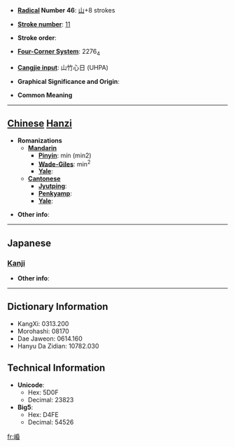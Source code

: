 * '''[[Wiktionary:Chinese radical index| Radical]] Number 46''': [[Wiktionary:Chinese radical index 山|山]]+8 strokes

* '''[[Wiktionary:Chinese total strokes index|Stroke number]]''': [[Wiktionary:Chinese total strokes index 11|11]]

* '''Stroke order''': 

* '''[[Wiktionary:Chinese four corner index|Four-Corner System]]''': 2276<sub>4</sub>

* '''[[Wiktionary:Chinese Cangjie index|Cangjie input]]''': 山竹心日 (UHPA)

* '''Graphical Significance and Origin''': 

* '''Common Meaning'''

----

== [[Chinese]] [[Hanzi]] ==

* '''Romanizations'''
** '''[[Mandarin]]'''
*** '''[[Pinyin]]''': mín (min2)
*** '''[[Wade-Giles]]''': min<sup>2</sup>
*** '''[[Yale]]''': 
** '''[[Cantonese]]'''
*** '''[[Jyutping]]''':
*** '''[[Penkyamp]]''': 
*** '''[[Yale]]''': 

* '''Other info''': 

----

==Japanese==
===[[Kanji]]===
{{kanji|on readings=[[びん]] (bin)
|kun readings=
}}

* '''Other info''':  

----

== Dictionary Information ==

* KangXi: 0313.200
* Morohashi: 08170
* Dae Jaweon: 0614.160
* Hanyu Da Zidian: 10782.030

== Technical Information ==

* '''Unicode''':
** Hex: 5D0F
** Decimal: 23823
* '''Big5''':
** Hex: D4FE
** Decimal: 54526

[[fr:崏]]